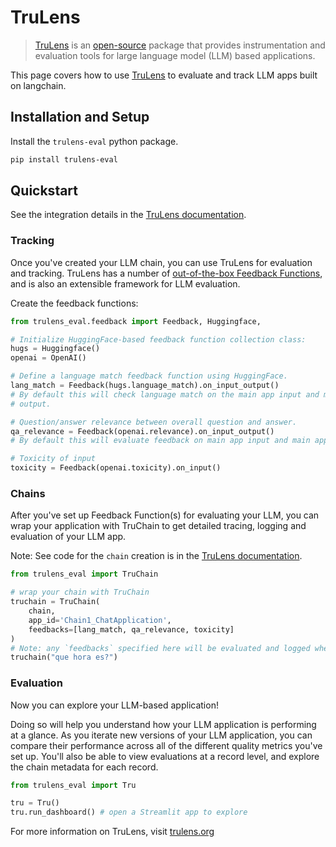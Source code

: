 # TruLens

>[TruLens](https://trulens.org) is an [open-source](https://github.com/truera/trulens) package that provides instrumentation and evaluation tools for large language model (LLM) based applications.

This page covers how to use [TruLens](https://trulens.org) to evaluate and track LLM apps built on langchain.


## Installation and Setup

Install the `trulens-eval` python package.

```bash
pip install trulens-eval
```

## Quickstart

See the integration details in the [TruLens documentation](https://www.trulens.org/trulens_eval/getting_started/quickstarts/langchain_quickstart/).

### Tracking

Once you've created your LLM chain, you can use TruLens for evaluation and tracking. 
TruLens has a number of [out-of-the-box Feedback Functions](https://www.trulens.org/trulens_eval/evaluation/feedback_functions/), 
and is also an extensible framework for LLM evaluation.

Create the feedback functions:

```python
from trulens_eval.feedback import Feedback, Huggingface, 

# Initialize HuggingFace-based feedback function collection class:
hugs = Huggingface()
openai = OpenAI()

# Define a language match feedback function using HuggingFace.
lang_match = Feedback(hugs.language_match).on_input_output()
# By default this will check language match on the main app input and main app
# output.

# Question/answer relevance between overall question and answer.
qa_relevance = Feedback(openai.relevance).on_input_output()
# By default this will evaluate feedback on main app input and main app output.

# Toxicity of input
toxicity = Feedback(openai.toxicity).on_input()
```

### Chains

After you've set up Feedback Function(s) for evaluating your LLM, you can wrap your application with 
TruChain to get detailed tracing, logging and evaluation of your LLM app.

Note: See code for the `chain` creation is in 
the [TruLens documentation](https://www.trulens.org/trulens_eval/getting_started/quickstarts/langchain_quickstart/).

```python
from trulens_eval import TruChain

# wrap your chain with TruChain
truchain = TruChain(
    chain,
    app_id='Chain1_ChatApplication',
    feedbacks=[lang_match, qa_relevance, toxicity]
)
# Note: any `feedbacks` specified here will be evaluated and logged whenever the chain is used.
truchain("que hora es?")
```

### Evaluation

Now you can explore your LLM-based application!

Doing so will help you understand how your LLM application is performing at a glance. As you iterate new versions of your LLM application, you can compare their performance across all of the different quality metrics you've set up. You'll also be able to view evaluations at a record level, and explore the chain metadata for each record.

```python
from trulens_eval import Tru

tru = Tru()
tru.run_dashboard() # open a Streamlit app to explore
```

For more information on TruLens, visit [trulens.org](https://www.trulens.org/)
